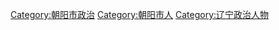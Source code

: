 [[Category:朝阳市政治|Category:朝阳市政治]]
[[Category:朝阳市人|Category:朝阳市人]]
[[Category:辽宁政治人物|Category:辽宁政治人物]]